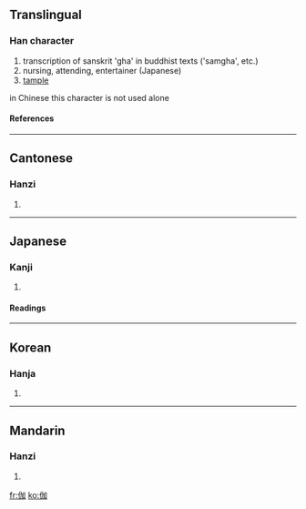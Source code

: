 ==Translingual==
===Han character===
{{Han char|rn=9|rad=人|as=05|sn=7|four=2620<sub>0</sub>|canj=人大尸口 (OKSR)}}
# transcription of sanskrit 'gha' in buddhist texts ('samgha', etc.)
# nursing, attending, entertainer (Japanese)
# [[tample]]


in Chinese this character is not used alone
====References====
{{Han ref|kx=0097.120|dkj=00486|dj=0205.170|hdz=10140.070|uh=4F3D|ud=20285|bh=A6F7|bd=42743}}
----
==Cantonese==
===Hanzi===
{{yue-hanzi|jyut=|y=ga1, ke4}}
# {{defn|Cantonese}}
----
==Japanese==
===Kanji===
{{ja-kanji|grade=|rs=人05}}
# {{defn|Japanese}} 
====Readings====
{{ja-readings|on=[[きゃ]] (kya), [[か]] (ka), [[が]] (ga)|kun=[[とぎ]] (togi)}}
----
==Korean==
===Hanja===
{{ko-hanja|hangeul=가|eumhun=[[절]]|rv=ga|mr=ka}}
# {{defn|Korean}}
----
==Mandarin==
===Hanzi===
{{cmn-hanzi|pin=[[jiā]] ([[jia1]]), [[qié]] ([[qie2]])|wg=chia<sup>1</sup>, ch'ieh<sup>2</sup>}}
# {{defn|Mandarin}}

[[fr:伽]]
[[ko:伽]]